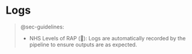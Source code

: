 # Logs {#sec-logs}

> @sec-guidelines:
>
> * NHS Levels of RAP (🥈): Logs are automatically recorded by the pipeline to ensure outputs are as expected.